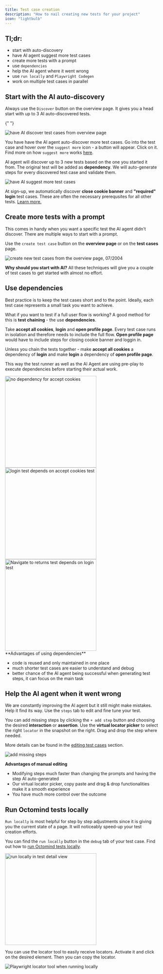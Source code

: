 ```yaml
---
title: Test case creation
description: "How to nail creating new tests for your project"
icon: "lightbulb"
---
```


## Tl;dr:

- start with auto-discovery
- have AI agent suggest more test cases
- create more tests with a prompt
- use `dependencies`
- help the AI agent where it went wrong
- use `run locally` and `Playwright Codegen`
- work on multiple test cases in parallel

## Start with the AI auto-discovery

Always use the `Discover` button on the overview page. It gives you a head start with up to 3 AI auto-discovered tests.

{" "}

<Frame caption="Have AI discover first 3 test cases from overiew page, 07/2024">
  <img
    src="images/setup/setup-6-discover.png"
    alt="have AI discover test cases from overview page"
  />
</Frame>

You have have the AI agent auto-discover more test cases. Go into the test case and hover over the `suggest more` icon - a button will appear. Click on it. Find more on how `suggest more` works [here](/new-test-case).

AI agent will discover up to 3 new tests based on the one you started it from. The original test will be added as **dependency**. We will auto-generate steps for every discovered test case and validate them.

<Frame caption="Have the AI agent suggest more test cases, 08/2024">
  <img
    src="images/setup/setup-11-suggest-more.png"
    alt="have AI suggest more test cases"
  />
</Frame>

<div class="mt-8" />

<Info>

At sign-up, we automatically discover **close cookie banner** and **"required" login** test cases. These are often the necessary prerequsites for all other tests. [Learn more.](/first-steps#4-open-the-octomind-app-for-the-first-time)

</Info>

## Create more tests with a prompt

This comes in handy when you want a specific test the AI agent didn't discover. There are multiple ways to start with a prompt.

Use the `create test case` button on the **overview page** or on the **test cases** page.

<Frame caption="Create new test case from the overview page, 07/2024">
  <img
    src="images/prompting/create-new-test.png"
    alt="create new test cases from the overview page, 07/2004"
  />
</Frame>

<div class="mt-8" />

<Tip>

**Why should you start with AI?** All these techniques will give you a couple of test cases to get started with almost no effort.

</Tip>

## Use dependencies

Best practice is to keep the test cases short and to the point. Ideally, each test case represents a small task you want to achieve.

What if you want to test if a full user flow is working? A good method for this is **test chaining** - the use **dependencies**.

Take **accept all cookies**, **login** and **open profile page**. Every test case runs in isolation and therefore needs to include the full flow. **Open profile page** would have to include steps for closing cookie banner and loggin in.

Unless you chain the tests together - make **accept all cookies** a dependency of **login** and make **login** a dependency of **open profile page**.

This way the test runner as well as the AI Agent are using pre-play to execute dependencies before starting their actual work.

<Frame caption="'accept cookies' test is first in the chain - it does not have a dependency, 08/2024">
  <img
    src="images/bestpractice/dependency-01-accept-cookies.png"
    alt="no dependency for accept cookies"
    width="300px"
  />
</Frame>

<div class="mt-8" />

<Frame caption="'login' test depends on 'accept cookies', 08/2024">
  <img
    src="images/bestpractice/dependency-02-login.png"
    alt="login test depends on accept cookies test"
    width="300px"
  />
</Frame>

<div class="mt-8" />

<Frame caption="'navigate to returns' test depends on 'login' test, 08/2024">
  <img
    src="images/bestpractice/dependency-03-navigate-returns.png"
    alt="Navigate to returns test depends on login test"
    width="300px"
  />
</Frame>

<div class="mt-8" />

<Tip>
**Advantages of using dependencies**

- code is reused and only maintained in one place
- much shorter test cases are easier to understand and debug
- better chance of the AI agent being successful when generating test steps, it can focus on the main task

</Tip>

## Help the AI agent when it went wrong

We are constantly improving the AI agent but it still might make mistakes. Help it find its way. Use the `steps` tab to edit and fine tune your test.

You can add missing steps by clicking the `+ add step` button and choosing the desired **interaction** or **assertion**. Use the **virtual locator picker** to select the right `locator` in the snapshot on the right. Drag and drop the step where needed.

More details can be found in the [editing test cases](/edit-test-case) section.

<Frame caption="add missing steps, 08/2024">
  <img src="images/bestpractice/add-steps.png" alt="add missing steps" />
</Frame>

<div class="mt-8" />

<Tip>
  
  **Advantages of manual editing**

- Modifying steps much faster than changing the prompts and having the step AI auto-generated
- Our virtual locator picker, copy paste and drag & drop functionalities make it a smooth experience
- You have much more control over the outcome

</Tip>

## Run Octomind tests locally

`Run locally` is most helpful for step by step adjustments since it is giving you the current state of a page. It will noticeably speed-up your test creation efforts.

You can find the `run locally` button in the `debug` tab of your test case. Find out how to [run Octomind tests locally](/debugtopus).

<Frame caption="'run locally' in test detail view, 08/2024">
  <img
    src="images/bestpractice/run-locally.png"
    alt="run locally in test detail view"
    width="300px"
  />
</Frame>

You can use the locator tool to easily receive locators. Activate it and click on the desired element.
Then you can copy the locator.

<Frame caption="Playwright locator tool when running locally, 02/2024">
  <img
    src="images/bestpractice/run-locally-Playwright-selector.png"
    alt="Playwright locator tool when running locally"
  />
</Frame>

